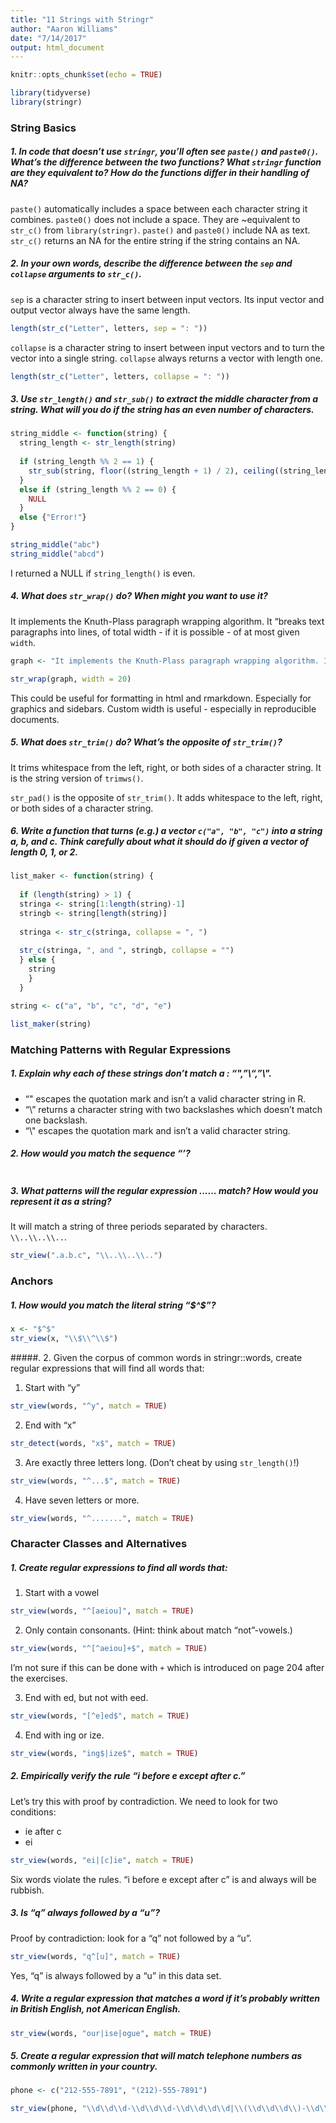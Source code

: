```yaml
---
title: "11 Strings with Stringr"
author: "Aaron Williams"
date: "7/14/2017"
output: html_document
---
```


```r
knitr::opts_chunk$set(echo = TRUE)
```

```r
library(tidyverse)
library(stringr)
```

### String Basics

##### 1. In code that doesn't use `stringr`, you'll often see `paste()` and `paste0()`. What's the difference between the two functions? What `stringr` function are they equivalent to? How do the functions differ in their handling of NA?

`paste()` automatically includes a space between each character string it combines. `paste0()` does not include a space. They are ~equivalent to `str_c()` from `library(stringr)`. `paste()` and `paste0()` include NA as text. `str_c()` returns an NA for the entire string if the string contains an NA. 

##### 2. In your own words, describe the difference between the `sep` and `collapse` arguments to `str_c()`.

`sep` is a character string to insert between input vectors. Its input vector and output vector always have the same length. 

```r
length(str_c("Letter", letters, sep = ": "))
```

`collapse` is a character string to insert between input vectors and to turn the vector into a single string. `collapse` always returns a vector with length one. 

```r
length(str_c("Letter", letters, collapse = ": "))
```

##### 3. Use `str_length()` and `str_sub()` to extract the middle character from a string. What will you do if the string has an even number of characters. 

```r
string_middle <- function(string) {
  string_length <- str_length(string)
  
  if (string_length %% 2 == 1) {
    str_sub(string, floor((string_length + 1) / 2), ceiling((string_length) / 2))
  } 
  else if (string_length %% 2 == 0) {
    NULL
  } 
  else {"Error!"}
}

string_middle("abc")
string_middle("abcd")

```

I returned a NULL if `string_length()` is even. 

##### 4. What does `str_wrap()` do? When might you want to use it?

It implements the Knuth-Plass paragraph wrapping algorithm. It "breaks text paragraphs into lines, of total width - if it is possible - of at most given `width`.

```r

graph <- "It implements the Knuth-Plass paragraph wrapping algorithm. It breaks text paragraphs into lines, of total width - if it is possible - of at most given width."

str_wrap(graph, width = 20)
```

This could be useful for formatting in html and rmarkdown. Especially for graphics and sidebars. Custom width is useful - especially in reproducible documents. 

##### 5. What does `str_trim()` do? What's the opposite of `str_trim()`?

It trims whitespace from the left, right, or both sides of a character string. It is the string version of `trimws()`.

`str_pad()` is the opposite of `str_trim()`. It adds whitespace to the left, right, or both sides of a character string. 

##### 6. Write a function that turns (e.g.) a vector `c("a", "b", "c")` into a string a, b, and c. Think carefully about what it should do if given a vector of length 0, 1, or 2. 

```r

list_maker <- function(string) {
  
  if (length(string) > 1) {
  stringa <- string[1:length(string)-1]
  stringb <- string[length(string)]
  
  stringa <- str_c(stringa, collapse = ", ")
  
  str_c(stringa, ", and ", stringb, collapse = "")
  } else {
    string
    }
  }

string <- c("a", "b", "c", "d", "e")

list_maker(string)
```

### Matching Patterns with Regular Expressions

##### 1. Explain why each of these strings don't match a \: "\", "\\", "\\\".

* "\" escapes the quotation mark and isn't a valid character string in R.
* "\\" returns a character string with two backslashes which doesn't match one  backslash. 
* "\\\" escapes the quotation mark and isn't a valid character string.

##### 2. How would you match the sequence "'\?

```r

```

##### 3. What patterns will the regular expression \..\..\.. match? How would you represent it as a string?

It will match a string of three periods separated by characters. `\\..\\..\\..`.

```r
str_view(".a.b.c", "\\..\\..\\..")
```

### Anchors

##### 1. How would you match the literal string "$^$"?
```r
x <- "$^$"
str_view(x, "\\$\\^\\$")
```

#####. 2. Given the corpus of common words in stringr::words, create regular expressions that will find all words that:

1. Start with "y"
```r
str_view(words, "^y", match = TRUE)
```

2. End with "x"
```r
str_detect(words, "x$", match = TRUE)
```

3. Are exactly three letters long. (Don't cheat by using `str_length()`!)
```r
str_view(words, "^...$", match = TRUE)
```

4. Have seven letters or more.
```r
str_view(words, "^.......", match = TRUE)
```

### Character Classes and Alternatives

##### 1. Create regular expressions to find all words that:

1. Start with a vowel
```r
str_view(words, "^[aeiou]", match = TRUE)
```

2. Only contain consonants. (Hint: think about match "not"-vowels.)
```r
str_view(words, "^[^aeiou]+$", match = TRUE)
```

I'm not sure if this can be done with `+` which is introduced on page 204 after the exercises. 

3. End with ed, but not with eed.
```r
str_view(words, "[^e]ed$", match = TRUE)
```

4. End with ing or ize. 
```r
str_view(words, "ing$|ize$", match = TRUE)
```

##### 2. Empirically verify the rule "i before e except after c."

Let's try this with proof by contradiction. We need to look for two conditions:

* ie after c
* ei 
```r
str_view(words, "ei|[c]ie", match = TRUE)
```

Six words violate the rules. "i before e except after c" is and always will be rubbish. 

##### 3. Is "q" always followed by a "u"?

Proof by contradiction: look for a "q" not followed by a "u".
```r
str_view(words, "q^[u]", match = TRUE)
```
Yes, "q" is always followed by a "u" in this data set. 

##### 4. Write a regular expression that matches a word if it's probably written in British English, not American English. 
```r
str_view(words, "our|ise|ogue", match = TRUE)
```

##### 5. Create a regular expression that will match telephone numbers as commonly written in your country. 

```r
phone <- c("212-555-7891", "(212)-555-7891")

str_view(phone, "\\d\\d\\d-\\d\\d\\d-\\d\\d\\d\\d|\\(\\d\\d\\d\\)-\\d\\d\\d-\\d\\d\\d\\d", match = TRUE)
```